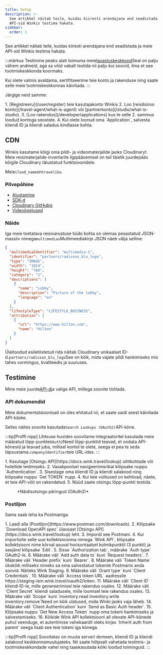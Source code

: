 ```yaml
---
title: Setup
description: >-
  See artikkel näitab teile, kuidas kiiresti arendajana end seadistada ja meie
  API-sid Winkis testima hakata.
sidebar:
  order: 1
---
```


See artikkel näitab teile, kuidas kiiresti arendajana end seadistada ja meie API-sid Winkis testima hakata.

:::märkus
Testimine peaks alati toimuma meie[lavastuskeskkond](/getting-started/environments)Seal on palju vähem andmeid, aga sa võid vabalt testida nii palju kui soovid, ilma et see tootmiskeskkonda koormaks.

Kui olete valmis avaldama, sertifitseerime teie konto ja rakenduse ning saate selle meie tootmiskeskkonnas käivitada.
:::

Järgige neid samme:

<Steps>
  1. [Registreeru](/user/register) teie kasutajakonto Winkis
  2. Loo [reisibüroo konto](/travel-agent/what-is-agent) või [partnerkonto](/studio/what-is-studio).
  3. [Loo rakendus](/developer/applications) kus te selle 2. sammus loodud kontoga seostate.
  4. Kui olete loonud oma `Application`, salvesta kliendi ID ja kliendi saladus kindlasse kohta.
</Steps>


## CDN

Winkis kasutame kõigi oma pildi- ja videomaterjalide jaoks Cloudinaryt. Meie reisimaterjalide inventarile ligipääsemisel on teil täielik juurdepääs kõigile Cloudinary täiustatud funktsioonidele.

Meie`cloud_name`on`traveliko`.

### Pilvepõhine

* [Alustamine](https://cloudinary.com/documentation/dev_kickstart)
* [SDK-d](https://cloudinary.com/documentation/cloudinary_sdks)
* [Cloudinary GitHubis](https://github.com/cloudinary)
* [Videoõpetused](https://cloudinary.com/documentation/cloudinary_sdks_tutorials)

### Näide

Iga meie toetatava reisivarustuse tüübi kohta on olemas pesastatud JSON-massiiv nimega`multimedias`Multimeediakirje JSON näeb välja selline:

```json {3}
{
  "multimediaIdentifier": "multimedia-1",
  "identifier": "partners/radisson_blu_logo",
  "type": "IMAGE",
  "width": "1024",
  "height": "768",
  "category": "1",
  "descriptions": [
    {
      "name": "Lobby",
      "description": "Picture of the lobby",
      "language": "en"
    }
  ],
  "lifestyleType": "LIFESTYLE_BUSINESS",
  "attribution": [
    {
      "url": "https://www.hilton.com",
      "name": "Hilton"
    }
  ]
}
```

Ülaltoodud esiletõstetud rida näitab Cloudinary unikaalset ID-d.`partners/radisson_blu_logo`See on kõik, mida vajate pildi hankimiseks mis tahes vormingus, kvaliteedis ja suuruses.

## Testimine

Mine meie juurde[API-d](/developer/apis)ja valige API, millega soovite töötada.

### API dokumendid

Meie dokumentatsioonisait on üles ehitatud nii, et saate saidi seest käivitada API-käske.

Selles näites soovite kasutada`Search Lookups (OAuth2)`API-kõne.

:::tip\[Proffi nipp]
Lihtsuse huvides soovitame integraatoritel kasutada meie määratud lõpp-punkte`OAuth2`Need lõpp-punktid teavad, et oodata API-kõnesid ja teavad juba, millisel kontol te olete, seega ei pea te seda täpsustama.`companyIdentifier`teie URL-ides.
:::

<Steps>
  1. Kasutage [Otsingu API](https://docs.wink.travel/lookup) sihtkohtade või hotellide leidmiseks.
  2. Vasakpoolsel navigeerimisribal klõpsake nuppu `Authentication`.
  3. Sisestage oma kliendi ID ja kliendi salakood ning klõpsake nuppu `Get TOKEN` nupp.
  4. Kui teie volitused on kehtivad, näete, et teie API-võti on rakendatud.
  5. Nüüd saate otsingu lõpp-punkti testida.
</Steps>


<figure>
  <CloudinaryImage width="700" height="265" resize="scale" quality="best" alt="Otsingu API lõpp-punkt" src="academy/lookup-api-call" errorImage="noimage_opaque_nyrtl0.png" />

  <figcaption>*Näidisotsingu päringud (OAuth2)*</figcaption>
</figure>


### Postiljon

Sama saab teha ka Postmaniga.

<Steps>
  1. Laadi alla [Postiljon](https://www.postman.com/downloads).
  2. Klõpsake `Download OpenAPI spec` ülaosast [Otsingu API](https://docs.wink.travel/lookup) leht.
  3. Impordi see Postmani.
  4. Kui importisite selle uue kollektsioonina nimega `Wink API`, klõpsake kollektsiooni nime kõrval asuval horisontaalsel kolmikpunktil (3 punkti) ja seejärel klõpsake `Edit`.
  5. Sisse `Authorization tab`, määrake `Auth type` OAuth2-le.
  6. Määrake väli `Add auth data to` kuni `Request headers`.
  7. Määrake väli `Header prefix` kuni `Bearer`.
  8. Määrake väli `Token Name` ükskõik milliseks nimeks sa oma salvestatud tokenile Postmanis anda soovid. Näiteks Wink Staging.
  9. Määrake väli `Grant type` kuni `Client Credentials`.
  10. Määrake väli `Access token URL` aadressile https://staging-iam.wink.travel/oauth2/token.
  11. Määrake väli `Client ID` kliendi ID-le, mille genereerimisel teie rakendus osales.
  12. Määrake väli `Client Secret` kliendi saladusele, mille loomisel teie rakendus osales.
  13. Määrake väli `Scope` kuni `inventory.read inventory.write inventory.remove`Need on kõik ulatused, mida Winki jaoks vaja läheb.
  14. Määrake väli `Client Authentication` kuni `Send as Basic Auth header`.
  15. Klõpsake nuppu `Get New Access Token` nupp oma tokeni hankimiseks ja salvestamiseks.
  16. Kõikide Wink API kollektsiooni all olevate API-kõnede puhul veenduge, et autentimise vahekaardil oleks kirjas `Inherit auth from parent` seega lisab see teie tokeni iga kõnega.
</Steps>


:::tip\[Proffi nipp]
Soovitatav on muuta serveri domeen, kliendi ID ja kliendi salakood keskkonnamuutujateks. Nii saate hõlpsalt vahetada testimis- ja tootmiskeskkondade vahel ning taaskasutada kõiki loodud toiminguid.
:::

